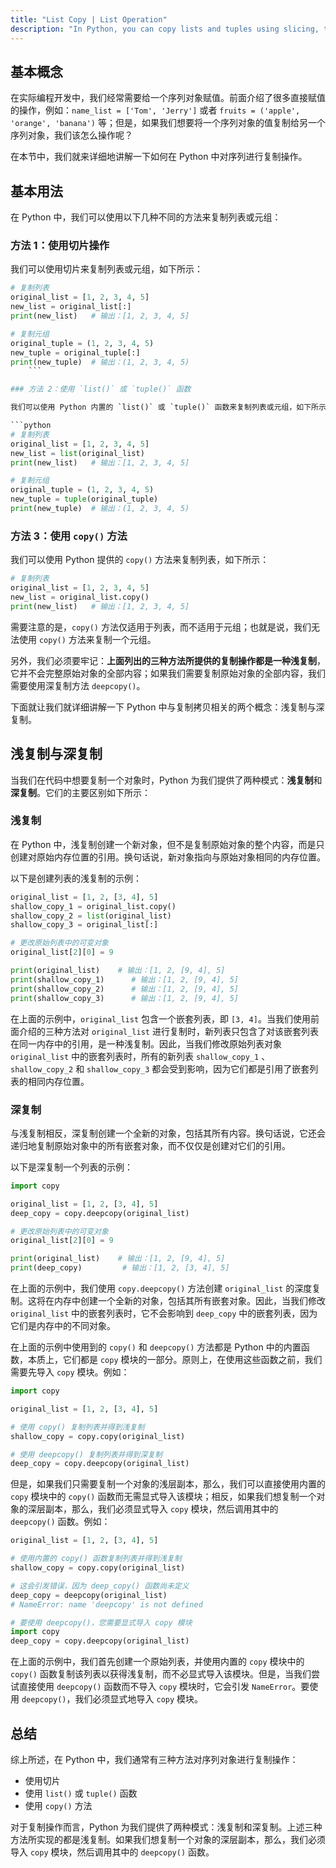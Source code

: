 ```yaml
---
title: "List Copy | List Operation"
description: "In Python, you can copy lists and tuples using slicing, the list() or tuple() functions, or the copy() method, which all produce shallow copies. Shallow copies replicate the original object's references, not its actual data, meaning changes to mutable elements affect both the original and the copy. To create a deep copy that duplicates every element of the original, including nested objects, use the deepcopy() function from the copy module."
---
```


## 基本概念

在实际编程开发中，我们经常需要给一个序列对象赋值。前面介绍了很多直接赋值的操作，例如：`name_list = ['Tom', 'Jerry']` 或者 `fruits = ('apple', 'orange', 'banana')` 等；但是，如果我们想要将一个序列对象的值复制给另一个序列对象，我们该怎么操作呢？

在本节中，我们就来详细地讲解一下如何在 Python 中对序列进行复制操作。

## 基本用法

在 Python 中，我们可以使用以下几种不同的方法来复制列表或元组：

### 方法 1：使用切片操作

我们可以使用切片来复制列表或元组，如下所示：

````python
# 复制列表
original_list = [1, 2, 3, 4, 5]
new_list = original_list[:]
print(new_list)   # 输出：[1, 2, 3, 4, 5]

# 复制元组
original_tuple = (1, 2, 3, 4, 5)
new_tuple = original_tuple[:]
print(new_tuple)  # 输出：(1, 2, 3, 4, 5)
    ```

### 方法 2：使用 `list()` 或 `tuple()` 函数

我们可以使用 Python 内置的 `list()` 或 `tuple()` 函数来复制列表或元组，如下所示：

```python
# 复制列表
original_list = [1, 2, 3, 4, 5]
new_list = list(original_list)
print(new_list)   # 输出：[1, 2, 3, 4, 5]

# 复制元组
original_tuple = (1, 2, 3, 4, 5)
new_tuple = tuple(original_tuple)
print(new_tuple)  # 输出：(1, 2, 3, 4, 5)
````

### 方法 3：使用 `copy()` 方法

我们可以使用 Python 提供的 `copy()` 方法来复制列表，如下所示：

```python
# 复制列表
original_list = [1, 2, 3, 4, 5]
new_list = original_list.copy()
print(new_list)   # 输出：[1, 2, 3, 4, 5]
```

需要注意的是，`copy()` 方法仅适用于列表，而不适用于元组；也就是说，我们无法使用 `copy()` 方法来复制一个元组。

另外，我们必须要牢记：**上面列出的三种方法所提供的复制操作都是一种浅复制**，它并不会完整原始对象的全部内容；如果我们需要复制原始对象的全部内容，我们需要使用深复制方法 `deepcopy()`。

下面就让我们就详细讲解一下 Python 中与复制拷贝相关的两个概念：浅复制与深复制。

## 浅复制与深复制

当我们在代码中想要复制一个对象时，Python 为我们提供了两种模式：**浅复制**和**深复制**。它们的主要区别如下所示：

### 浅复制

在 Python 中，浅复制创建一个新对象，但不是复制原始对象的整个内容，而是只创建对原始内存位置的引用。换句话说，新对象指向与原始对象相同的内存位置。

以下是创建列表的浅复制的示例：

```python
original_list = [1, 2, [3, 4], 5]
shallow_copy_1 = original_list.copy()
shallow_copy_2 = list(original_list)
shallow_copy_3 = original_list[:]

# 更改原始列表中的可变对象
original_list[2][0] = 9

print(original_list)    # 输出：[1, 2, [9, 4], 5]
print(shallow_copy_1)      # 输出：[1, 2, [9, 4], 5]
print(shallow_copy_2)      # 输出：[1, 2, [9, 4], 5]
print(shallow_copy_3)      # 输出：[1, 2, [9, 4], 5]
```

在上面的示例中，`original_list` 包含一个嵌套列表，即 `[3, 4]`。当我们使用前面介绍的三种方法对 `original_list` 进行复制时，新列表只包含了对该嵌套列表在同一内存中的引用，是一种浅复制。因此，当我们修改原始列表对象 `original_list` 中的嵌套列表时，所有的新列表 `shallow_copy_1` 、`shallow_copy_2` 和 `shallow_copy_3` 都会受到影响，因为它们都是引用了嵌套列表的相同内存位置。

### 深复制

与浅复制相反，深复制创建一个全新的对象，包括其所有内容。换句话说，它还会递归地复制原始对象中的所有嵌套对象，而不仅仅是创建对它们的引用。

以下是深复制一个列表的示例：

```python
import copy

original_list = [1, 2, [3, 4], 5]
deep_copy = copy.deepcopy(original_list)

# 更改原始列表中的可变对象
original_list[2][0] = 9

print(original_list)    # 输出：[1, 2, [9, 4], 5]
print(deep_copy)         # 输出：[1, 2, [3, 4], 5]
```

在上面的示例中，我们使用 `copy.deepcopy()` 方法创建 `original_list` 的深度复制。这将在内存中创建一个全新的对象，包括其所有嵌套对象。因此，当我们修改 `original_list` 中的嵌套列表时，它不会影响到 `deep_copy` 中的嵌套列表，因为它们是内存中的不同对象。

在上面的示例中使用到的 `copy()` 和 `deepcopy()` 方法都是 Python 中的内置函数，本质上，它们都是 `copy` 模块的一部分。原则上，在使用这些函数之前，我们需要先导入 `copy` 模块。例如：

```python
import copy

original_list = [1, 2, [3, 4], 5]

# 使用 copy() 复制列表并得到浅复制
shallow_copy = copy.copy(original_list)

# 使用 deepcopy() 复制列表并得到深复制
deep_copy = copy.deepcopy(original_list)
```

但是，如果我们只需要复制一个对象的浅层副本，那么，我们可以直接使用内置的 `copy` 模块中的 `copy()` 函数而无需显式导入该模块；相反，如果我们想复制一个对象的深层副本，那么，我们必须显式导入 `copy` 模块，然后调用其中的 `deepcopy()` 函数。例如：

```python
original_list = [1, 2, [3, 4], 5]

# 使用内置的 copy() 函数复制列表并得到浅复制
shallow_copy = copy.copy(original_list)

# 这会引发错误，因为 deep_copy() 函数尚未定义
deep_copy = deepcopy(original_list)
# NameError: name 'deepcopy' is not defined

# 要使用 deepcopy()，您需要显式导入 copy 模块
import copy
deep_copy = copy.deepcopy(original_list)
```

在上面的示例中，我们首先创建一个原始列表，并使用内置的 `copy` 模块中的 `copy()` 函数复制该列表以获得浅复制，而不必显式导入该模块。但是，当我们尝试直接使用 `deepcopy()` 函数而不导入 `copy` 模块时，它会引发 `NameError`。要使用 `deepcopy()`，我们必须显式地导入 `copy` 模块。

## 总结

综上所述，在 Python 中，我们通常有三种方法对序列对象进行复制操作：

-   使用切片
-   使用 `list()` 或 `tuple()` 函数
-   使用 `copy()` 方法

对于复制操作而言，Python 为我们提供了两种模式：浅复制和深复制。上述三种方法所实现的都是浅复制。如果我们想复制一个对象的深层副本，那么，我们必须导入 `copy` 模块，然后调用其中的 `deepcopy()` 函数。
